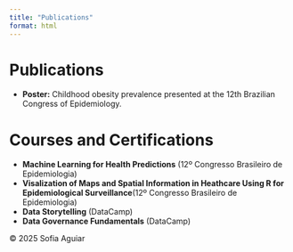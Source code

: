 ```yaml
---
title: "Publications"
format: html
---
```


# Publications

- **Poster:** Childhood obesity prevalence presented at the 12th Brazilian Congress of Epidemiology.

# Courses and Certifications

- **Machine Learning for Health Predictions** (12º Congresso Brasileiro de Epidemiologia)
- **Visalization of Maps and Spatial Information in Heathcare Using R for Epidemiological Surveillance**(12º Congresso Brasileiro de Epidemiologia)
- **Data Storytelling** (DataCamp)
- **Data Governance Fundamentals** (DataCamp)

<footer>
&copy; 2025 Sofia Aguiar
</footer>
